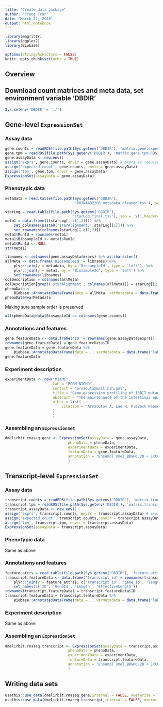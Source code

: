 ```yaml
---
title: "Create data package"
author: "Trang Tran"
date: "March 22, 2020"
output: html_notebook
---
```


```r
library(magrittr)
library(ggplot2)
library(Biobase)

options(stringsAsFactors = FALSE)
knitr::opts_chunk$set(echo = TRUE)
```

## Overview

## Download count matrices and meta data, set environment variable 'DBDIR'

```r
Sys.setenv('DBDIR' = './')
```


## Gene-level `ExpressionSet`

### Assay data

```r
gene.counts = readRDS(file.path(Sys.getenv('DBDIR'), 'matrix.gene.expected_count.RDS'))
gene.tpm = readRDS(file.path(Sys.getenv('DBDIR'), 'matrix.gene.tpm.RDS'))
gene.assayData <- new.env()
assign('exprs', gene.counts, envir = gene.assayData) # exprs is required
assign('expected_count', gene.counts, envir = gene.assayData)
assign('tpm', gene.tpm, envir = gene.assayData)
ExpressionSet(assayData = gene.assayData)
```


### Phenotypic data

```r
metadata = read.table(file.path(Sys.getenv('DBDIR'),
                                'PRJNA432208_metadata_cleaned.tsv'), sep = '\t', header = TRUE)


```

```r
starLog = read.table(file.path(Sys.getenv('DBDIR'),
                               'starLog.final.tsv'), sep = '\t',header=TRUE)
meta1 = data.frame(t(starLog[,-c(1,2)])) %>%
    set_colnames(paste0('starAlignment.',starLog[[1]])) %>%
    set_rownames(colnames(starLog)[-c(1,2)])
meta1$RunId = rownames(meta1)
meta1$BiosampleId <- meta1$RunId
meta1$RunId <- NULL
str(meta1)
```

```r
libnames <- colnames(gene.assayData$exprs) %>% as.character()
allMeta <- data.frame('BiosampleId' = libnames) %>%
    plyr::join(y = metadata, by = 'BiosampleId', type = 'left')  %>%
    plyr::join(y = meta1, by = 'BiosampleId', type = 'left') %>%
    set_rownames(libnames)
colDescription = colnames(allMeta)
colDescription[grepl('starAlignment', colnames(allMeta))] = starLog[[2]]
phenoData <-
    Biobase::AnnotatedDataFrame(data = allMeta, varMetadata = data.frame('labelDescription' = colDescription, row.names = colnames(allMeta)))
phenoData@varMetadata
```

Making sure sample order is preserved

```r
all(phenoData@data$BiosampleId == colnames(gene.counts))
```

### Annotations and features

```r
gene.featureData <- data.frame('ID' = rownames(gene.assayData$exprs))
rownames(gene.featureData) = gene.featureData$ID
gene.featureData = gene.featureData %>%
    Biobase::AnnotatedDataFrame(data = ., varMetadata = data.frame('labelDescription' = colnames(.), row.names = colnames(.)))
gene.featureData
```

### Experiment description

```r
experimentData <- new("MIAME",
                      lab = "PCRM-NICHD",
                      contact = "arnaouta@mail.nih.gov",
                      title = "Gene expression profiling of IRBIT mutant flies",
                      abstract = "The maintenance of the intestinal epithelium is ensured by the controlled proliferation of intestinal stem cells (ISCs) and differentiation of their progeny into various cell types, including enterocytes (ECs) that both mediate nutrient absorption and provide a barrier against pathogens. The signals that regulate transition of proliferative ISCs into differentiated ECs are not fully understood. IRBIT is an evolutionarily conserved protein that regulates ribonucleotide reductase (RNR), an enzyme critical for the generation of DNA precursors. Here, we show that IRBIT expression in ISC progeny within the Drosophila midgut epithelium cells regulates their differentiation via suppression of RNR activity. Disruption of this IRBIT-RNR regulatory circuit causes a premature loss of intestinal tissue integrity. Furthermore, age-related dysplasia can be reversed by suppression of RNR activity in ISC progeny. Collectively, our findings demonstrate a role of the IRBIT-RNR pathway in gut homeostasis.",
                      other = list(
                          citation = "Arnaoutov A, Lee H, Plevock Haase K, Aksenova V et al. IRBIT Directs Differentiation of Intestinal Stem Cell Progeny to Maintain Tissue Homeostasis. iScience 2020 Mar 27;23(3):100954. PMID: 32179478"
                      )
                      )
```

### Assembling an `ExpressionSet`

```r
dmelirbit.rnaseq.gene <- ExpressionSet(assayData = gene.assayData,
                             phenoData = phenoData,
                             experimentData = experimentData,
                             featureData = gene.featureData,
                             annotation = 'Ensembl Dmel_BDGP6.28 + ERCC-92'
                             )
```

## Transcript-level `ExpressionSet`

### Assay data

```r
transcript.counts = readRDS(file.path(Sys.getenv('DBDIR'), 'matrix.transcripts.expected_count.RDS'))
transcript.tpm = readRDS(file.path(Sys.getenv('DBDIR'), 'matrix.transcripts.tpm.RDS'))
transcript.assayData <- new.env()
assign('exprs', transcript.counts, envir = transcript.assayData) # exprs is required
assign('expected_count', transcript.counts, envir = transcript.assayData)
assign('tpm', transcript.tpm, envir = transcript.assayData)
ExpressionSet(assayData = transcript.assayData)
```

### Phenotypic data

Same as above

### Annotations and features

```r
feature_attrs = read.table(file.path(Sys.getenv('DBDIR'), 'feature_attrs.rsem.transcripts.tsv'), sep = '\t', header=TRUE, colClasses = 'character')
transcript.featureData <- data.frame('transcript_id' = rownames(transcript.assayData$exprs)) %>%
    plyr::join(y = feature_attrs[, c('transcript_id', 'gene_id', 'length', 'effective_length')], by = 'transcript_id', type = 'left') %>%
    set_names(c('ID', 'GeneId', 'Length', 'EffectiveLength'))
rownames(transcript.featureData) = transcript.featureData$ID
transcript.featureData = transcript.featureData %>%
    Biobase::AnnotatedDataFrame(data = ., varMetadata = data.frame('labelDescription' = colnames(.), row.names = colnames(.)))
```

### Experiment description

Same as above

### Assembling an `ExpressionSet`

```r
dmelirbit.rnaseq.transcript <- ExpressionSet(assayData = transcript.assayData,
                             phenoData = phenoData,
                             experimentData = experimentData,
                             featureData = transcript.featureData,
                             annotation = 'Ensembl Dmel_BDGP6.28 + ERCC-92'
                             )
```

## Writing data sets

```r
usethis::use_data(dmelirbit.rnaseq.gene,internal = FALSE, overwrite = TRUE)
usethis::use_data(dmelirbit.rnaseq.transcript,internal = FALSE, overwrite = TRUE)
```


